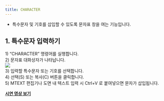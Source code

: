 ```yaml
---
title: CHARACTER
---
```



[image1]: ../../../../../assets/images/commands/character/image1.png

* 특수문자 및 기호를 삽입할 수 있도록 문자표 창을 여는 기능입니다.

## **1\. 특수문자 입력하기**

1\) “CHARACTER” 명령어를 실행합니다.  
2\) 문자표 대화상자가 나타납니다.  
![][image1]  
3\) 입력할 특수문자 또는 기호를 선택합니다.   
4\) 선택(S) 또는 복사(C) 버튼을 클릭합니다.  
5\) MTEXT 편집기나 도면 내 텍스트 입력 시 Ctrl+V 로 붙여넣으면 문자가 삽입됩니다.

[**<Icon name="youtube" class="emoji"/> 시연 영상 보기**](https://youtu.be/S2ruafmB4xc) 